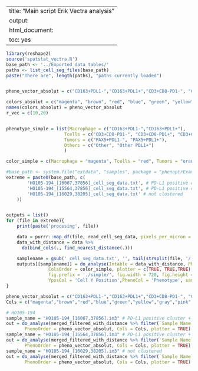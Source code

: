 
---
title: "Main script Erik Vectra analysis"
output:
  html_document:
    toc: yes
---


```r
library(reshape2)
source('spatstat_vectra.R')
base_path <- '../Exported data tables/'
paths <- list_cell_seg_files(base_path)
paste("There are", length(paths), "paths currently loaded")


pheno_vector_absolut = c("CD163+PDL1-","CD163+PDL1+","CD3+CD8-PD1-", "CD3+CD8-PD1+", "CD3+CD8+PD1-", "CD3+CD8+PD1+","Other","Other PDL1+","PAX5+PDL1-", "PAX5+PDL1+")

colors_absolut = c("magenta", "brown", "red", "blue", "green", "yellow", "gray", "pink", "orange", "cyan")
names(colors_absolut) = pheno_vector_absolut
r_vec = c(10,20)


phenotype_simple = list(Macrophage = c("CD163+PDL1-","CD163+PDL1+"),
                      Tcells = c("CD3+CD8-PD1-", "CD3+CD8-PD1+", "CD3+CD8+PD1-", "CD3+CD8+PD1+"),
                      Tumors = c("PAX5+PDL1-", "PAX5+PDL1+"),
                      Others = c("Other", "Other PDL1+")
                      )

color_simple = c(Macrophage = "magenta", Tcells = "red", Tumors = "orange", Others = "gray")

```


```r
#base_path <- system.file("extdata", "samples", package = "phenoptrExamples")
extreme = paste0(base_path, c(
		'HO105-194_[16067,37856]_cell_seg_data.txt', # PD-L1 positive cluster + Tumor cluster
		'HO105-194_[15564,37856]_cell_seg_data.txt', # PD-L1 positive cluster + Tumor cluster
		'HO105-194_[16029,38205]_cell_seg_data.txt' # not clustered
	))


outputs = list()
for (file in extreme){
	print(paste('procesing', file))

	data = purrr::map_df(file, read_cell_seg_data, pixels_per_micron = getOption("phenoptr.pixels.per.micron"))
	data_with_distance = data %>%
	  do(bind_cols(., find_nearest_distance(.)))

  	samplename = gsub('_cell_seg_data.txt', '', tail(strsplit(file, '/')[[1]],1))
	outputs[[samplename]] = do_analyse(Intable = data_with_distance, PhenoOrder= phenotype_simple, 
                ColsOrder = color_simple, plotter = c(TRUE, TRUE,TRUE),XposCol = 'Cell X Position', envelope=TRUE, 
			    fig.prefix = './simple/', fig.width = 720, fig.height = 720,
			    YposCol = 'Cell Y Position',PhenoCol = 'Phenotype', sample_name = samplename, r_vec = r_vec)
}
```

```r

pheno_vector_absolut = c("CD163+PDL1-","CD163+PDL1+","CD3+CD8-PD1-", "CD3+CD8-PD1+", "CD3+CD8+PD1-", "CD3+CD8+PD1+","Other","Other PDL1+","PAX5+PDL1-", "PAX5+PDL1+")
Cols = c("magenta","brown","red","blue","green","yellow","gray","pink","orange","cyan")

# HO105-194
sample_name = "HO105-194_[16067,37856].im3" # PD-L1 positive cluster + Tumor cluster
out = do_analyse(merged_filtered_with_distance %>% filter(`Sample Name` == sample_name), 
	   PhenoOrder = pheno_vector_absolut, Cols = Cols, plotter = TRUE)
sample_name = "HO105-194_[15564,37856].im3" # PD-L1 positive cluster + Tumor cluster
out = do_analyse(merged_filtered_with_distance %>% filter(`Sample Name` == sample_name), 
	   PhenoOrder = pheno_vector_absolut, Cols = Cols, plotter = TRUE)
sample_name = "HO105-194_[16029,38205].im3" # not clustered
out = do_analyse(merged_filtered_with_distance %>% filter(`Sample Name` == sample_name), 
	   PhenoOrder = pheno_vector_absolut, Cols = Cols, plotter = TRUE)

```

